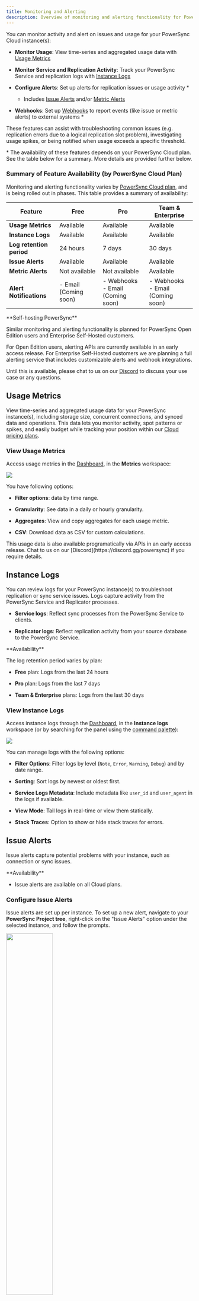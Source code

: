 ```yaml
---
title: Monitoring and Alerting
description: Overview of monitoring and alerting functionality for PowerSync Cloud instances
---
```


You can monitor activity and alert on issues and usage for your PowerSync Cloud instance(s):

* **Monitor Usage**: View time-series and aggregated usage data with [Usage Metrics](#usage-metrics)

* **Monitor Service and Replication Activity**: Track your PowerSync Service and replication logs with [Instance Logs](#instance-logs)

* **Configure Alerts**: Set up alerts for replication issues or usage activity \*

  * Includes [Issue Alerts](#issue-alerts) and/or [Metric Alerts](#metric-alerts)

* **Webhooks**: Set up [Webhooks](#webhooks) to report events (like issue or metric alerts) to external systems \*

These features can assist with troubleshooting common issues (e.g. replication errors due to a logical replication slot problem), investigating usage spikes, or being notified when usage exceeds a specific threshold.

\* The availability of these features depends on your PowerSync Cloud plan. See the table below for a summary. More details are provided further below.

### Summary of Feature Availability (by PowerSync Cloud Plan)

Monitoring and alerting functionality varies by [PowerSync Cloud plan](https://www.powersync.com/pricing), and is being rolled out in phases. This table provides a summary of availability:

| Feature                  | Free                  | Pro                                    | Team & Enterprise                      |
| ------------------------ | --------------------- | -------------------------------------- | -------------------------------------- |
| **Usage Metrics**        | Available             | Available                              | Available                              |
| **Instance Logs**        | Available             | Available                              | Available                              |
| **Log retention period** | 24 hours              | 7 days                                 | 30 days                                |
| **Issue Alerts**         | Available             | Available                              | Available                              |
| **Metric Alerts**        | Not available         | Not available                          | Available                              |
| **Alert Notifications**  | - Email (Coming soon) | - Webhooks <br />- Email (Coming soon) | - Webhooks <br />- Email (Coming soon) |

<Info>
  **Self-hosting PowerSync**

  Similar monitoring and alerting functionality is planned for PowerSync Open Edition users and Enterprise Self-Hosted customers.

  For Open Edition users, alerting APIs are currently available in an early access release. For Enterprise Self-Hosted customers we are planning a full alerting service that includes customizable alerts and webhook integrations.

  Until this is available, please chat to us on our [Discord](https://discord.gg/powersync) to discuss your use case or any questions.
</Info>

## Usage Metrics

View time-series and aggregated usage data for your PowerSync instance(s), including storage size, concurrent connections, and synced data and operations. This data lets you monitor activity, spot patterns or spikes, and easily budget while tracking your position within our [Cloud pricing plans](https://www.powersync.com/pricing).

### View Usage Metrics

Access usage metrics in the [Dashboard](/usage/tools/powersync-dashboard), in the **Metrics** workspace:

<Frame>
  <img src="/images/usage-metrics.png" />
</Frame>

You have following options:

* **Filter options**: data by time range.

* **Granularity**: See data in a daily or hourly granularity.

* **Aggregates**: View and copy aggregates for each usage metric.

* **CSV**: Download data as CSV for custom calculations.

<Info>
  This usage data is also available programatically via APIs in an early access release. Chat to us on our [Discord](https://discord.gg/powersync) if you require details.
</Info>

## Instance Logs

You can review logs for your PowerSync instance(s) to troubleshoot replication or sync service issues. Logs capture activity from the PowerSync Service and Replicator processes.

* **Service logs**: Reflect sync processes from the PowerSync Service to clients.

* **Replicator logs**: Reflect replication activity from your source database to the PowerSync Service.

<Note>
  **Availability**

  The log retention period varies by plan:

  * **Free** plan: Logs from the last 24 hours

  * **Pro** plan: Logs from the last 7 days

  * **Team & Enterprise** plans: Logs from the last 30 days
</Note>

### View Instance Logs

Access instance logs through the [Dashboard](/usage/tools/powersync-dashboard), in the **Instance logs** workspace (or by searching for the panel using the [command palette](/usage/tools/powersync-dashboard#the-command-palette)):

<Frame>
  <img src="/images/Screenshot 2024-10-15 at 2.12.13 PM.png" />
</Frame>

You can manage logs with the following options:

* **Filter Options**: Filter logs by level (`Note`, `Error`, `Warning`, `Debug`) and by date range.

* **Sorting**: Sort logs by newest or oldest first.

* **Service Logs Metadata**: Include metadata like `user_id` and `user_agent` in the logs if available.

* **View Mode**: Tail logs in real-time or view them statically.

* **Stack Traces**: Option to show or hide stack traces for errors.

## Issue Alerts

Issue alerts capture potential problems with your instance, such as connection or sync issues.

<Note>
  **Availability**

  * Issue alerts are available on all Cloud plans.
</Note>

### Configure Issue Alerts

Issue alerts are set up per instance. To set up a new alert, navigate to your **PowerSync Project tree**, right-click on the "Issue Alerts" option under the selected instance, and follow the prompts.

<Frame>
  <img src="/images/instance-alerts-dashboard.png" width="50%" />
</Frame>

You can set up alerts that trigger under certain conditions:

* **Connection Issues**: Trigger when there is a connection problem

* **Replication/Sync Issues**: Trigger when there is an issue with a replication or sync process

#### Severity Level

You also have the option to set the severity level of the alerts. For example, you can configure alerts to trigger only for `warning` and/or `fatal` issues. Free and Pro plan customers can only configure `fatal` alerts.

### View Issue Alerts

Once you have created an alert, you can right-click on it to open the alert logs. The logs panel includes the option to filter alerts by date range.

This command and other configuration options are also available from the [command palette](/usage/tools/powersync-dashboard#the-command-palette) (SHIFT+SHIFT):

<Frame>
  <img src="/images/Screenshot 2024-10-15 at 1.58.15 PM.png" />
</Frame>

### **Alert Notifications**

See [Webhooks](#webhooks) below to notify external systems when an alert is triggered.

## Metric Alerts

Metric alerts trigger when specific usage metrics exceed a defined threshold. This helps with troubleshooting usage spikes, or unexpected usage activity.

<Note>
  **Availability**

  Metrics alerts are available on **Team** and **Enterprise** plans.
</Note>

### Configure Metric Alerts

Metric alerts are set up per instance. Navigate to your **PowerSync Project** tree, and right-click on the **Metric Alerts** option under your selected instance to create a new alert.

<Frame>
  <img src="/images/instance-alerts-dashboard.png" width="50%" />
</Frame>

You can set alerts for the following usage metrics:

* **Data Synced**

* **Data Replicated**

* **Operations Synced**

* **Operations Replicated**

* **Peak Concurrent Connections**

* **Storage Size**

Thresholds can be set to trigger alerts when usage exceeds or falls below a specified value.

### View Metric Alert Logs

Once you have created an alert, you can right-click on it to open the alert logs. The logs panel includes the option to filter alerts by date range.

This command and other configuration options are also available from the [command palette](/usage/tools/powersync-dashboard#the-command-palette) (SHIFT+SHIFT):

<Frame>
  <img src="/images/Screenshot 2024-10-15 at 2.09.41 PM.png" />
</Frame>

### **Alert Notifications**

See [Webhooks](#webhooks) below to notify external systems when an alert is triggered.

## Webhooks

Webhooks enable you to notify external systems when specific events occur in PowerSync, such as issue or metric alerts.

<Note>
  **Availability**

  * Webhooks are currently available on **Pro**, **Team** and **Enterprise** plans.

  * Email notifications will be available in a future release (these will also be available to **Free** plan users).
</Note>

### Set Up Webhooks

Navigate to the **Webhooks** section in your **PowerSync Project** tree, and right-click on it to create a new webhook for your project.

<Frame>
  <img src="/images/instance-alerts-dashboard.png" width="50%" />
</Frame>

#### Configuration

* **Specify Webhook Endpoint**: Define the endpoint that will receive the webhook request (starting with `https://`).

* **Event Triggers**: Select one or more of the following events to trigger the webhook:

  * Issue alert state change

  * Metric alert state change (Team & Enterprise plan only)

  * Deploy state change (Team & Enterprise plan only)

You can control how webhooks operate:

* Enable, disable, or pause a webhook

  * If paused, invocations can still be generated and queued, but they won't be processed

  * If disabled, invocations won't be generated

* Choose sequential or concurrent execution

  * If concurrent, you can set the maximum number of concurrent invocations

* Configure retry attempts for failed webhook deliveries

#### Webhook secret

After creating a webhook, a secret is automatically generated and copied to your clipboard. Store this secret since you'll need it to verify the webhook request signature. See [Webhook Signature Verification](#webhook-signature-verification)

### Test Webhooks

A test webhook can be sent to your specified endpoint to verify your setup. Right-click on a webhook in the **PowerSync project** tree and select the **Test Webhook** option:

<Frame>
  <img src="/images/Screenshot 2024-10-15 at 2.29.19 PM.png" />
</Frame>

### Webhook Signature Verification

Every webhook request contains an `x-journey-signature` header, which is a base64-encoded HMAC (Hash-based Message Authentication Code). To verify the request, you need to compute the HMAC using the shared secret that was generated when you created the webhook, and compare it to the value in the `x-journey-signature` header.

**JavaScript Example**

```javascript
import { createHmac } from 'crypto';

// Extract the signature from the request headers
const signature = request.headers['x-journey-signature'];

// Create an HMAC using your webhook secret and the request body
let verify = createHmac('sha256', '<webhook_secret_here>') // The secret provided during webhook setup
    .update(Buffer.from(request.rawBody, 'utf-8')) 
    .digest('base64');

// Compare the computed HMAC with the signature from the request
if (signature === verify) {
    console.log("success");
} else {
    console.log("verification failed");
}
```

#### Regenerate secret

You can regenerate the secret used to validate the webhook signature. Right-click on a webhook in the PowerSync project tree and select the **Regenerate secret** option.

### View Webhook Invocation Logs

You can review webhook invocation logs in the Dashboard and filter them by date. Right-click on a webhook in the **PowerSync project** tree and select the **View webhook invocation logs** option.